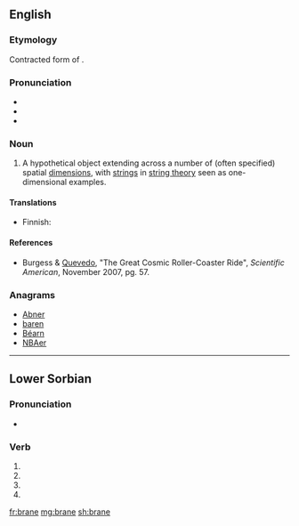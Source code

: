{{also|Brane}}
==English==
{{wikipedia}}

===Etymology===
Contracted form of {{term|membrane}}.

===Pronunciation===
* {{IPA|/bɹeɪn/|lang=en}}
* {{homophones|brain|lang=en}}
* {{rhymes|eɪn|lang=en}}

===Noun===
{{en-noun}}

# {{context|physics|lang=en}} A hypothetical object extending across a number of (often specified) spatial [[dimension]]s, with [[strings]] in [[string theory]] seen as one-dimensional examples.

====Translations====
{{trans-top|hypothetical object}}
* Finnish: {{t|fi|braani}}
{{trans-mid}}
{{trans-bottom}}

====References====
* Burgess & [[w:Fernando Quevedo|Quevedo]], "The Great Cosmic Roller-Coaster Ride", ''Scientific American'', November 2007, pg. 57.

===Anagrams===
* [[Abner#English|Abner]]
* [[baren#English|baren]]
* [[Béarn#English|Béarn]]
* [[NBAer#English|NBAer]]

----
==Lower Sorbian==

===Pronunciation===
* {{IPA|[ˈbranɛ]|lang=dsb}}

===Verb===
{{head|dsb|participle form}}

# {{inflection of|brany||nom|s|n|lang=dsb}}
# {{inflection of|brany||acc|s|n|lang=dsb}}
# {{inflection of|brany||nom|p|lang=dsb}}
# {{inflection of|brany||acc|p|lang=dsb}}

[[fr:brane]]
[[mg:brane]]
[[sh:brane]]